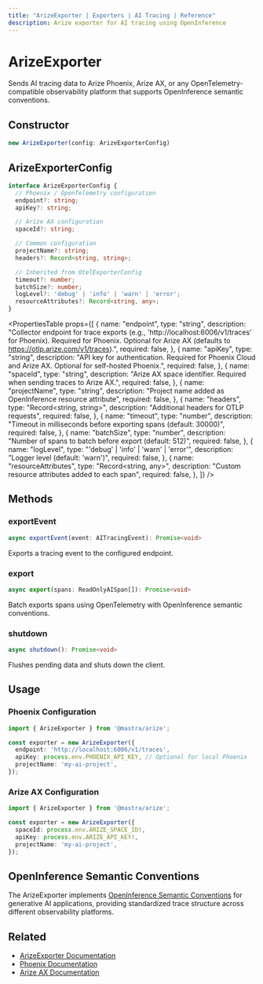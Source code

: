 ```yaml
---
title: "ArizeExporter | Exporters | AI Tracing | Reference"
description: Arize exporter for AI tracing using OpenInference
---
```



# ArizeExporter

Sends AI tracing data to Arize Phoenix, Arize AX, or any OpenTelemetry-compatible observability platform that supports OpenInference semantic conventions.

## Constructor

```typescript
new ArizeExporter(config: ArizeExporterConfig)
```

## ArizeExporterConfig

```typescript
interface ArizeExporterConfig {
  // Phoenix / OpenTelemetry configuration
  endpoint?: string;
  apiKey?: string;

  // Arize AX configuration
  spaceId?: string;

  // Common configuration
  projectName?: string;
  headers?: Record<string, string>;

  // Inherited from OtelExporterConfig
  timeout?: number;
  batchSize?: number;
  logLevel?: 'debug' | 'info' | 'warn' | 'error';
  resourceAttributes?: Record<string, any>;
}
```

<PropertiesTable
  props={[
    {
      name: "endpoint",
      type: "string",
      description: "Collector endpoint for trace exports (e.g., 'http://localhost:6006/v1/traces' for Phoenix). Required for Phoenix. Optional for Arize AX (defaults to https://otlp.arize.com/v1/traces).",
      required: false,
    },
    {
      name: "apiKey",
      type: "string",
      description: "API key for authentication. Required for Phoenix Cloud and Arize AX. Optional for self-hosted Phoenix.",
      required: false,
    },
    {
      name: "spaceId",
      type: "string",
      description: "Arize AX space identifier. Required when sending traces to Arize AX.",
      required: false,
    },
    {
      name: "projectName",
      type: "string",
      description: "Project name added as OpenInference resource attribute",
      required: false,
    },
    {
      name: "headers",
      type: "Record<string, string>",
      description: "Additional headers for OTLP requests",
      required: false,
    },
    {
      name: "timeout",
      type: "number",
      description: "Timeout in milliseconds before exporting spans (default: 30000)",
      required: false,
    },
    {
      name: "batchSize",
      type: "number",
      description: "Number of spans to batch before export (default: 512)",
      required: false,
    },
    {
      name: "logLevel",
      type: "'debug' | 'info' | 'warn' | 'error'",
      description: "Logger level (default: 'warn')",
      required: false,
    },
    {
      name: "resourceAttributes",
      type: "Record<string, any>",
      description: "Custom resource attributes added to each span",
      required: false,
    },
  ]}
/>

## Methods

### exportEvent

```typescript
async exportEvent(event: AITracingEvent): Promise<void>
```

Exports a tracing event to the configured endpoint.

### export

```typescript
async export(spans: ReadOnlyAISpan[]): Promise<void>
```

Batch exports spans using OpenTelemetry with OpenInference semantic conventions.

### shutdown

```typescript
async shutdown(): Promise<void>
```

Flushes pending data and shuts down the client.

## Usage

### Phoenix Configuration

```typescript
import { ArizeExporter } from '@mastra/arize';

const exporter = new ArizeExporter({
  endpoint: 'http://localhost:6006/v1/traces',
  apiKey: process.env.PHOENIX_API_KEY, // Optional for local Phoenix
  projectName: 'my-ai-project',
});
```

### Arize AX Configuration

```typescript
import { ArizeExporter } from '@mastra/arize';

const exporter = new ArizeExporter({
  spaceId: process.env.ARIZE_SPACE_ID!,
  apiKey: process.env.ARIZE_API_KEY!,
  projectName: 'my-ai-project',
});
```

## OpenInference Semantic Conventions

The ArizeExporter implements [OpenInference Semantic Conventions](https://github.com/Arize-ai/openinference/tree/main/spec) for generative AI applications, providing standardized trace structure across different observability platforms.

## Related

- [ArizeExporter Documentation](/docs/observability/ai-tracing/exporters/arize)
- [Phoenix Documentation](https://docs.arize.com/phoenix)
- [Arize AX Documentation](https://docs.arize.com/)
